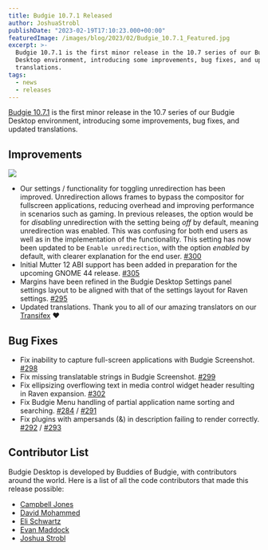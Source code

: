 ```yaml
---
title: Budgie 10.7.1 Released
author: JoshuaStrobl
publishDate: "2023-02-19T17:10:23.000+00:00"
featuredImage: /images/blog/2023/02/Budgie_10.7.1_Featured.jpg
excerpt: >-
  Budgie 10.7.1 is the first minor release in the 10.7 series of our Budgie
  Desktop environment, introducing some improvements, bug fixes, and updated
  translations.
tags:
  - news
  - releases
---
```


[Budgie 10.7.1](https://github.com/BuddiesOfBudgie/budgie-desktop/releases/tag/v10.7.1?ref=buddiesofbudgie.org) is the first minor release in the 10.7 series of our Budgie Desktop environment, introducing some improvements, bug fixes, and updated translations.

## Improvements

![](/images/blog/2023/02/BudgieDesktopSettings_EnableUndirection.jpg)

- Our settings / functionality for toggling unredirection has been improved. Unredirection allows frames to bypass the compositor for fullscreen applications, reducing overhead and improving performance in scenarios such as gaming. In previous releases, the option would be for _disabling_ unredirection with the setting being _off_ by default, meaning unredirection was enabled. This was confusing for both end users as well as in the implementation of the functionality. This setting has now been updated to be `Enable unredirection`, with the option _enabled_ by default, with clearer explanation for the end user. [#300](https://github.com/BuddiesOfBudgie/budgie-desktop/pull/300?ref=buddiesofbudgie.org)
- Initial Mutter 12 ABI support has been added in preparation for the upcoming GNOME 44 release. [#305](https://github.com/BuddiesOfBudgie/budgie-desktop/pull/305?ref=buddiesofbudgie.org)
- Margins have been refined in the Budgie Desktop Settings panel settings layout to be aligned with that of the settings layout for Raven settings. [#295](https://github.com/BuddiesOfBudgie/budgie-desktop/pull/295?ref=buddiesofbudgie.org)
- Updated translations. Thank you to all of our amazing translators on our [Transifex](https://www.transifex.com/buddiesofbudgie/?ref=buddiesofbudgie.org) ❤️

## Bug Fixes

- Fix inability to capture full-screen applications with Budgie Screenshot. [#298](https://github.com/BuddiesOfBudgie/budgie-desktop/issues/298?ref=buddiesofbudgie.org)
- Fix missing translatable strings in Budgie Screenshot. [#299](https://github.com/BuddiesOfBudgie/budgie-desktop/pull/299?ref=buddiesofbudgie.org)
- Fix ellipsizing overflowing text in media control widget header resulting in Raven expansion. [#302](https://github.com/BuddiesOfBudgie/budgie-desktop/pull/302?ref=buddiesofbudgie.org)
- Fix Budgie Menu handling of partial application name sorting and searching. [#284](https://github.com/BuddiesOfBudgie/budgie-desktop/issues/284?ref=buddiesofbudgie.org) / [#291](https://github.com/BuddiesOfBudgie/budgie-desktop/pull/291?ref=buddiesofbudgie.org)
- Fix plugins with ampersands (&) in description failing to render correctly. [#292](https://github.com/BuddiesOfBudgie/budgie-desktop/issues/292?ref=buddiesofbudgie.org) / [#293](https://github.com/BuddiesOfBudgie/budgie-desktop/issues/292?ref=buddiesofbudgie.org)

## Contributor List

Budgie Desktop is developed by Buddies of Budgie, with contributors around the world. Here is a list of all the code contributors that made this release possible:

- [Campbell Jones](https://github.com/serebit?ref=buddiesofbudgie.org)
- [David Mohammed](https://github.com/fossfreedom?ref=buddiesofbudgie.org)
- [Eli Schwartz](https://github.com/eli-schwartz?ref=buddiesofbudgie.org)
- [Evan Maddock](https://github.com/EbonJaeger?ref=buddiesofbudgie.org)
- [Joshua Strobl](https://github.com/JoshStrobl?ref=buddiesofbudgie.org)

<OCCallout />
